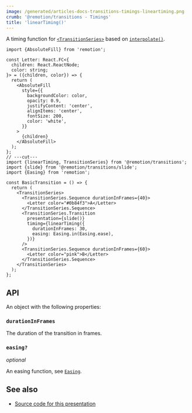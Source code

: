 ```yaml
---
image: /generated/articles-docs-transitions-timings-lineartiming.png
crumb: '@remotion/transitions - Timings'
title: 'linearTiming()'
---
```


A timing function for [`<TransitionSeries>`](/docs/transitions/transitionseries) based on [`interpolate()`](/docs/interpolate).

```tsx twoslash title="SlideTransition.tsx"
import {AbsoluteFill} from 'remotion';

const Letter: React.FC<{
  children: React.ReactNode;
  color: string;
}> = ({children, color}) => {
  return (
    <AbsoluteFill
      style={{
        backgroundColor: color,
        opacity: 0.9,
        justifyContent: 'center',
        alignItems: 'center',
        fontSize: 200,
        color: 'white',
      }}
    >
      {children}
    </AbsoluteFill>
  );
};
// ---cut---
import {linearTiming, TransitionSeries} from '@remotion/transitions';
import {slide} from '@remotion/transitions/slide';
import {Easing} from 'remotion';

const BasicTransition = () => {
  return (
    <TransitionSeries>
      <TransitionSeries.Sequence durationInFrames={40}>
        <Letter color="#0b84f3">A</Letter>
      </TransitionSeries.Sequence>
      <TransitionSeries.Transition
        presentation={slide()}
        timing={linearTiming({
          durationInFrames: 30,
          easing: Easing.in(Easing.ease),
        })}
      />
      <TransitionSeries.Sequence durationInFrames={60}>
        <Letter color="pink">B</Letter>
      </TransitionSeries.Sequence>
    </TransitionSeries>
  );
};
```

## API

An object with the following properties:

### `durationInFrames`

The duration of the transition in frames.

### `easing?`

_optional_

An easing function, see [`Easing`](/docs/easing).

## See also

- [Source code for this presentation](https://github.com/remotion-dev/remotion/blob/main/packages/transitions/src/timings/linear-timing.ts)
